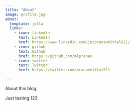 ```yaml
---
title: "About"
image: profile.jpg
about:
  template: jolla
  links:
    - icon: linkedin
      text: LinkedIn
      href: https://www.linkedin.com/in/pranavmittal611/
    - icon: github
      text: Github
      href: https://github.com/mlpranav
    - icon: twitter
      text: Twitter
      href: https://twitter.com/pranavmittal611

---
```


About this blog

Just testing 123